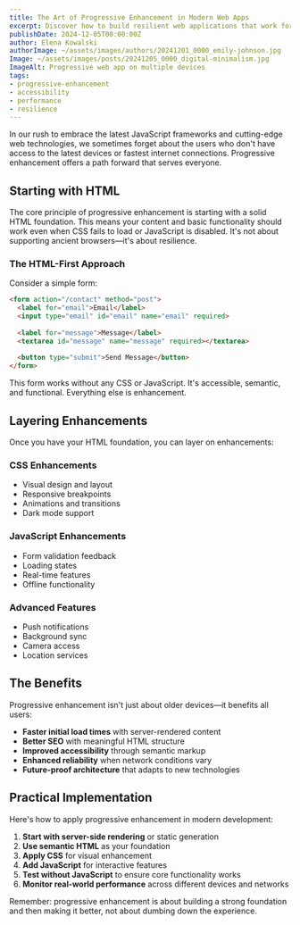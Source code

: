 ```yaml
---
title: The Art of Progressive Enhancement in Modern Web Apps
excerpt: Discover how to build resilient web applications that work for everyone, regardless of their device capabilities or network conditions, using progressive enhancement principles.
publishDate: 2024-12-05T00:00:00Z
author: Elena Kowalski
authorImage: ~/assets/images/authors/20241201_0000_emily-johnson.jpg
Image: ~/assets/images/posts/20241205_0000_digital-minimalism.jpg
ImageAlt: Progressive web app on multiple devices
tags:
- progressive-enhancement
- accessibility
- performance
- resilience
---
```


In our rush to embrace the latest JavaScript frameworks and cutting-edge web technologies, we sometimes forget about the users who don't have access to the latest devices or fastest internet connections. Progressive enhancement offers a path forward that serves everyone.

## Starting with HTML

The core principle of progressive enhancement is starting with a solid HTML foundation. This means your content and basic functionality should work even when CSS fails to load or JavaScript is disabled. It's not about supporting ancient browsers—it's about resilience.

### The HTML-First Approach

Consider a simple form:

```html
<form action="/contact" method="post">
  <label for="email">Email</label>
  <input type="email" id="email" name="email" required>
  
  <label for="message">Message</label>
  <textarea id="message" name="message" required></textarea>
  
  <button type="submit">Send Message</button>
</form>
```

This form works without any CSS or JavaScript. It's accessible, semantic, and functional. Everything else is enhancement.

## Layering Enhancements

Once you have your HTML foundation, you can layer on enhancements:

### CSS Enhancements
- Visual design and layout
- Responsive breakpoints
- Animations and transitions
- Dark mode support

### JavaScript Enhancements
- Form validation feedback
- Loading states
- Real-time features
- Offline functionality

### Advanced Features
- Push notifications
- Background sync
- Camera access
- Location services

## The Benefits

Progressive enhancement isn't just about older devices—it benefits all users:

- **Faster initial load times** with server-rendered content
- **Better SEO** with meaningful HTML structure
- **Improved accessibility** through semantic markup
- **Enhanced reliability** when network conditions vary
- **Future-proof architecture** that adapts to new technologies

## Practical Implementation

Here's how to apply progressive enhancement in modern development:

1. **Start with server-side rendering** or static generation
2. **Use semantic HTML** as your foundation
3. **Apply CSS** for visual enhancement
4. **Add JavaScript** for interactive features
5. **Test without JavaScript** to ensure core functionality works
6. **Monitor real-world performance** across different devices and networks

Remember: progressive enhancement is about building a strong foundation and then making it better, not about dumbing down the experience.